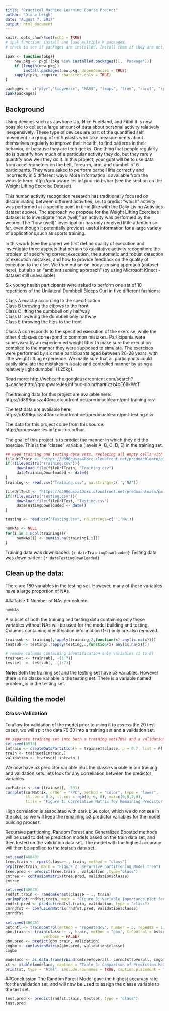 ```yaml
---
title: "Practical Machine Learning Course Project"
author: "Diane Leigh"
date: "August 7, 2017"
output: html_document
---
```


```r
knitr::opts_chunk$set(echo = TRUE)
# ipak function: install and load multiple R packages.
# check to see if packages are installed. Install them if they are not, then load them into the R session.

ipak <- function(pkg){
    new.pkg <- pkg[!(pkg %in% installed.packages()[, "Package"])]
    if (length(new.pkg)) 
        install.packages(new.pkg, dependencies = TRUE)
    sapply(pkg, require, character.only = TRUE)
}

packages <- c("plyr","tidyverse", "MASS", "leaps", "tree", "caret", "rpart", "randomForest", "corrplot", "xtable", "knitr", "gbm", "rattle", "rpart.plot")
ipak(packages)
```

## Background

Using devices such as Jawbone Up, Nike FuelBand, and Fitbit it is now possible to collect a large amount of data about personal activity relatively inexpensively. These type of devices are part of the quantified self movement - a group of enthusiasts who take measurements about themselves regularly to improve their health, to find patterns in their behavior, or because they are tech geeks. One thing that people regularly do is quantify how much of a particular activity they do, but they rarely quantify how well they do it. In this project, your goal will be to use data from accelerometers on the belt, forearm, arm, and dumbell of 6 participants. They were asked to perform barbell lifts correctly and incorrectly in 5 different ways. More information is available from the website here: http://groupware.les.inf.puc-rio.br/har (see the section on the Weight Lifting Exercise Dataset).

This human activity recognition research has traditionally focused on discriminating between different activities, i.e. to predict "which" activity was performed at a specific point in time (like with the Daily Living Activities dataset above). The approach we propose for the Weight Lifting Exercises dataset is to investigate "how (well)" an activity was performed by the wearer. The "how (well)" investigation has only received little attention so far, even though it potentially provides useful information for a large variety of applications,such as sports training.

In this work (see the paper) we first define quality of execution and investigate three aspects that pertain to qualitative activity recognition: the problem of specifying correct execution, the automatic and robust detection of execution mistakes, and how to provide feedback on the quality of execution to the user. We tried out an on-body sensing approach (dataset here), but also an "ambient sensing approach" (by using Microsoft Kinect - dataset still unavailable)

Six young health participants were asked to perform one set of 10 repetitions of the Unilateral Dumbbell Biceps Curl in five different fashions: 

Class A exactly according to the specification  
Class B throwing the elbows to the front  
Class C lifting the dumbbell only halfway  
Class D lowering the dumbbell only halfway   
Class E throwing the hips to the front  

Class A corresponds to the specified execution of the exercise, while the other 4 classes correspond to common mistakes. Participants were supervised by an experienced weight lifter to make sure the execution complied to the manner they were supposed to simulate. The exercises were performed by six male participants aged between 20-28 years, with little weight lifting experience. We made sure that all participants could easily simulate the mistakes in a safe and controlled manner by using a relatively light dumbbell (1.25kg).

Read more: http://webcache.googleusercontent.com/search?q=cache:http://groupware.les.inf.puc-rio.br/har#ixzz4oE68kWcT

The training data for this project are available here:
https://d396qusza40orc.cloudfront.net/predmachlearn/pml-training.csv

The test data are available here:
https://d396qusza40orc.cloudfront.net/predmachlearn/pml-testing.csv

The data for this project come from this source: http://groupware.les.inf.puc-rio.br/har. 

The goal of this project is to predict the manner in which they did the exercise. This is the "classe" variable (levels A, B, C, D, E) in the training set. 

```r
## Read training and testing data sets, replacing all empty cells with NA.
fileUrlTrain <- "https://d396qusza40orc.cloudfront.net/predmachlearn/pml-training.csv"
if(!file.exists("Training.csv")){
     download.file(fileUrlTrain, "Training.csv")
     dateTrainingDownloaded <- date()
}
training <- read.csv("Training.csv", na.strings=c('','NA'))

fileUrlTest <- "https://d396qusza40orc.cloudfront.net/predmachlearn/pml-testing.csv"
if(!file.exists("Testing.csv")){
     download.file(fileUrlTest, "Testing.csv")
     dateTestingDownloaded <- date()
}

testing <- read.csv("Testing.csv", na.strings=c('','NA'))

numNAs <- NULL
for(i in 1:ncol(training)){
     numNAs[i] <- sum(is.na(training[,i]))
}
```

Training data was downloaded: `{r dateTrainingDownloaded}`
Testing data was downloaded: `{r dateTestingDownloaded}`

## Clean up the data:
There are 160 variables in the testing set. However, many of these variables have a large proportion of NAs. 

###Table 1: Number of NAs per column
```r
numNAs
```

A subset of both the training and testing data containing only those variables without NAs will be used for the model building and testing. Columns containing identification information (1-7) only are also removed.
```r
trainsub <- training[,!apply(training,2,function(x) any(is.na(x)))]
testsub <- testing[,!apply(testing,2,function(x) any(is.na(x)))]

# remove columns containing identification only variables (1 to 6)
trainset <- trainsub[, -(1:7)]
testset  <- testsub[, -(1:7)]

```

**Note:** Both the training set and the testing set have 53 variables. However there is no classe variable in the testing set. There is a variable named problem_id in the testing set.

## Building the model
### Cross-Validation
To allow for validation of the model prior to using it to assess the 20 test cases, we will split the data 70:30 into a training set and a validation set.

```r
## separate training set into both a training set(70%) and a validation set(30%).
set.seed(8918)
intrain <- createDataPartition(y = trainset$classe, p = 0.7, list = F)
train <- trainset[intrain,]
validation <- trainset[-intrain,]
```
We now have 53 predictor variable plus the classe variable in our training and validation sets. lets look for any correllation between the predictor variables.

```r
corMatrix <- cor(trainset[, -53])
corrplot(corMatrix, order = "FPC", method = "color", type = "lower",
         tl.cex = 0.8, tl.col = rgb(0, 0, 0), mar=c(0,0,2,0), 
         title = "Figure 1: Correlation Matrix for Remaining Predictor Variables")

```

High correlation is associated with dark blue color, which we do not see in the plot, so we will keep the remaining 53 predictor variables for the model building process.

Recursive partitioning, Random Forest and Generalized Boosted methods will be used to define prediction models based on the train data set, and then tested on the validation data set. The model with the highest accuracy will then be appllied to the testsub data set.

```r
set.seed(48648)
tree.train <- rpart(classe~., train, method = "class")
prp(tree.train, main = "Figure 2: Recursive partitioning Model Tree")
tree.pred <- predict(tree.train , validation ,type="class")
cmtree <- confusionMatrix(tree.pred, validation$classe)
cmtree
```

```r
set.seed(48648)
rndfst.train <- randomForest(classe ~ ., train)
varImpPlot(rndfst.train, main = "Figure 3: Variable Importance plot for Random Forest Model")
rndfst.pred <- predict(rndfst.train, validation, type = "class")
cmrndfst <- confusionMatrix(rndfst.pred, validation$classe)
cmrndfst

```


```r
set.seed(48648)
bstcntl <- trainControl(method = "repeatedcv", number = 5, repeats = 1)
gbm.train <- train(classe ~ ., train, method = "gbm", trControl = bstcntl,
                 verbose = FALSE)
gbm.pred <- predict(gbm.train, validation)
cmgbm <- confusionMatrix(gbm.pred, validation$classe)
cmgbm

```

```r
modelacc <- as.data.frame(rbind(cmtree$overall, cmrndfst$overall, cmgbm$overall), row.names = c("Recursive partitioning", "Random Forest", "Generalized Boosting"))
xt <- xtable(modelacc, caption = "Table 3: Comparison of Prediction Models", align = "cccccccc")
print(xt, type = "html", include.rownames = TRUE, caption.placement = "top")
```

##Conclussion
The Random Forest Model gave the highest accuracy rate for the validation set, and will now be used to assign the classe variable to the test set.

```r
test.pred <- predict(rndfst.train, testset, type = "class")
test.pred
```

